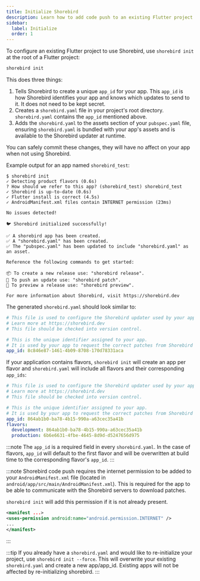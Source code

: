 ```yaml
---
title: Initialize Shorebird
description: Learn how to add code push to an existing Flutter project.
sidebar:
  label: Initialize
  order: 1
---
```


To configure an existing Flutter project to use Shorebird, use `shorebird init`
at the root of a Flutter project:

```sh
shorebird init
```

This does three things:

1. Tells Shorebird to create a unique `app_id` for your app. This `app_id` is
   how Shorebird identifies your app and knows which updates to send to it. It
   does not need to be kept secret.
1. Creates a `shorebird.yaml` file in your project's root directory.
   `shorebird.yaml` contains the `app_id` mentioned above.
1. Adds the `shorebird.yaml` to the assets section of your `pubspec.yaml` file,
   ensuring `shorebird.yaml` is bundled with your app's assets and is available
   to the Shorebird updater at runtime.

You can safely commit these changes, they will have no affect on your app
when not using Shorebird.

Example output for an app named `shorebird_test`:

```
$ shorebird init
✓ Detecting product flavors (0.6s)
? How should we refer to this app? (shorebird_test) shorebird_test
✓ Shorebird is up-to-date (0.6s)
✓ Flutter install is correct (4.5s)
✓ AndroidManifest.xml files contain INTERNET permission (23ms)

No issues detected!

🐦 Shorebird initialized successfully!

✅ A shorebird app has been created.
✅ A "shorebird.yaml" has been created.
✅ The "pubspec.yaml" has been updated to include "shorebird.yaml" as an asset.

Reference the following commands to get started:

📦 To create a new release use: "shorebird release".
🚀 To push an update use: "shorebird patch".
👀 To preview a release use: "shorebird preview".

For more information about Shorebird, visit https://shorebird.dev
```

The generated `shorebird.yaml` should look similar to:

```yaml
# This file is used to configure the Shorebird updater used by your application.
# Learn more at https://shorebird.dev
# This file should be checked into version control.

# This is the unique identifier assigned to your app.
# It is used by your app to request the correct patches from Shorebird servers.
app_id: 8c846e87-1461-4b09-8708-170d78331aca
```

If your application contains flavors, `shorebird init` will create an app per flavor and `shorebird.yaml` will include all flavors and their corresponding `app_ids`:

```yaml
# This file is used to configure the Shorebird updater used by your application.
# Learn more at https://shorebird.dev
# This file should be checked into version control.

# This is the unique identifier assigned to your app.
# It is used by your app to request the correct patches from Shorebird servers.
app_id: 864ab1b0-ba78-4b15-990a-a63cec35a41b
flavors:
  development: 864ab1b0-ba78-4b15-990a-a63cec35a41b
  production: 6b6e6631-4fbe-4645-8d9d-d5247656d975
```

:::note
The `app_id` is a required field in every `shorebird.yaml`. In the case of flavors, `app_id` will default to the first flavor and will be overwritten at build time to the corresponding flavor's `app_id`.
:::

:::note
Shorebird code push requires the internet permission to be added to your
`AndroidManifest.xml` file (located in
`android/app/src/main/AndroidManifest.xml`). This is required for the app to be
able to communicate with the Shorebird servers to download patches.

`shorebird init` will add this permission if it is not already present.

```xml
<manifest ...>
<uses-permission android:name="android.permission.INTERNET" />
...
</manifest>
```

:::

:::tip
If you already have a `shorebird.yaml` and would like to re-initialize your project, use `shorebird init --force`. This will overwrite your existing `shorebird.yaml` and create a new app/app_id. Existing apps will not be affected by re-initializing shorebird.
:::
